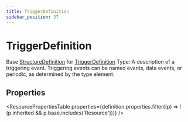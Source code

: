 ```yaml
---
title: TriggerDefinition
sidebar_position: 37
---
```


# TriggerDefinition

Base <a href="/docs/api/fhir/resources/structuredefinition">StructureDefinition</a> for <a href="/docs/api/fhir/datatypes/triggerdefinition">TriggerDefinition</a> Type: A description of a triggering event. Triggering events can be named events, data events, or periodic, as determined by the type element.

<Tabs queryString="intro-section">
<TabItem value="schema" label="Schema" default>


## Properties


<ResourcePropertiesTable properties={definition.properties.filter((p) => !(p.inherited && p.base.includes('Resource')))} />


</TabItem>
  
  
  
  

</Tabs>
